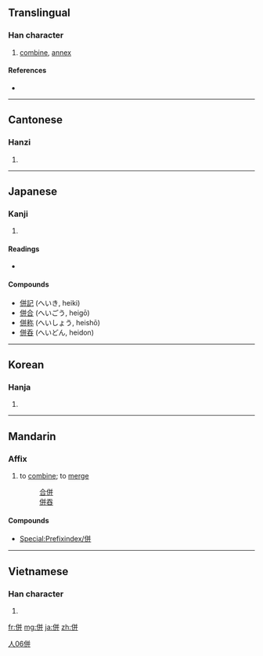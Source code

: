 {{also|倂|并}}
==Translingual==

===Han character===
{{Han char|rn=9|rad=人|as=06|sn=8|four=2824<sub>1</sub>|canj=人廿廿 (OTT)}}

# [[combine]], [[annex]]

====References====
* {{Han ref|kx=0100.220|dkj=00561|dj=0212.170|hdz=10153.030|uh=4F75|ud=20341|bh=A8D6|bd=43222}}

----

==Cantonese==

===Hanzi===
{{yue-hanzi|jyut=|y=ping3}}

# {{defn|Cantonese|sort=人06}}

----

==Japanese==

===Kanji===
{{ja-kanji|grade=c|rs=人06}}

# {{defn|Japanese|sort=人06}}

====Readings====
* {{ja-readings|on=[[へい]] (hei)|kun=[[あわせる]] (awaseru), [[ならぶ]] (narabu), [[しかし]] (shikashi)}}

====Compounds====
* [[併記]] (へいき, heiki)
* [[併合]] (へいごう, heigō)
* [[併称]] (へいしょう, heishō)
* [[併呑]] (へいどん, heidon)

----

==Korean==

===Hanja===
{{ko-hanja|hangeul=병|rv=byeong|mr=pyŏng}}

# {{defn|Korean|sort=人06}}

----

==Mandarin==

===Affix===
{{infl|cmn|affix|traditional||Pinyin|bìng|simplified|并}}

# to [[combine]]; to [[merge]]
#: [[合併]]
#: [[併吞]]

====Compounds====
* [[Special:Prefixindex/併]]

[[Category:zh-tw:Elementary Mandarin|人06併]]

----

==Vietnamese==

===Han character===
{{vi-hantu|[[tính]]|rs=人06}}

# {{defn|Vietnamese|sort=人06}}

[[fr:併]]
[[mg:併]]
[[ja:併]]
[[zh:併]]